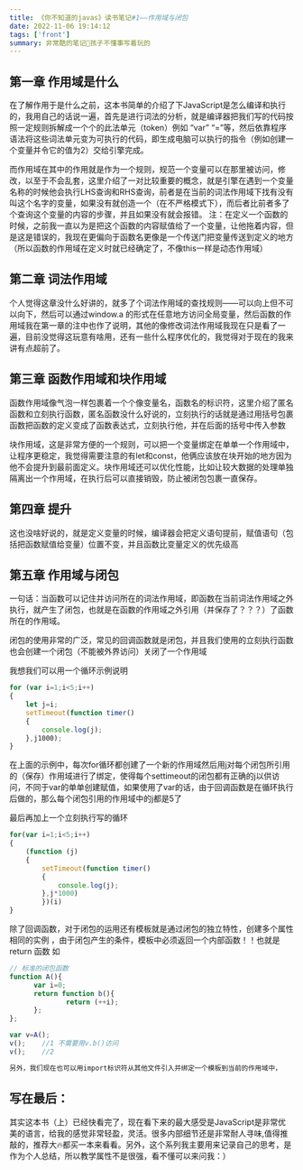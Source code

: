 ```yaml
---
title: 《你不知道的javas》读书笔记#1——作用域与闭包
date: 2022-11-06 19:14:12
tags: ['front']
summary: 非常酷的笔记📓孩子不懂事写着玩的
---
```


## 第一章 作用域是什么
在了解作用于是什么之前，这本书简单的介绍了下JavaScript是怎么编译和执行的，我用自己的话说一遍，首先是进行词法的分析，就是编译器把我们写的代码按照一定规则拆解成一个个的此法单元（token）例如 “var” “=”等，然后依靠程序语法将这些词法单元变为可执行的代码，即生成电脑可以执行的指令（例如创建一个变量并令它的值为2）交给引擎完成。

而作用域在其中的作用就是作为一个规则，规范一个变量可以在那里被访问，修改，以至于不会乱套，这里介绍了一对比较重要的概念，就是引擎在遇到一个变量名称的时候他会执行LHS查询和RHS查询，前者是在当前的词法作用域下找有没有叫这个名字的变量，如果没有就创造一个（在不严格模式下），而后者比前者多了个查询这个变量的内容的步骤，并且如果没有就会报错。
注：在定义一个函数的时候，之前我一直以为是把这个函数的内容赋值给了一个变量，让他拖着内容，但是这是错误的，我现在更偏向于函数名更像是一个传送门把变量传送到定义的地方（所以函数的作用域在定义时就已经确定了，不像this一样是动态作用域）

## 第二章 词法作用域
个人觉得这章没什么好讲的，就多了个词法作用域的查找规则——可以向上但不可以向下，然后可以通过window.a 的形式在任意地方访问全局变量，然后函数的作用域我在第一章的注中也作了说明，其他的像修改词法作用域我现在只是看了一遍，目前没觉得这玩意有啥用，还有一些什么程序优化的，我觉得对于现在的我来讲有点超前了。

## 第三章 函数作用域和块作用域
函数作用域像气泡一样包裹着一个个像变量名，函数名的标识符，这里介绍了匿名函数和立刻执行函数，匿名函数没什么好说的，立刻执行的话就是通过用括号包裹函数把函数的定义变成了函数表达式，立刻执行他，并在后面的括号中传入参数

块作用域，这是非常方便的一个规则，可以把一个变量绑定在单单一个作用域中，让程序更稳定，我觉得需要注意的有let和const，他俩应该放在块开始的地方因为他不会提升到最前面定义。块作用域还可以优化性能，比如让较大数据的处理单独隔离出一个作用域，在执行后可以直接销毁，防止被闭包包裹一直保存。

## 第四章 提升
这也没啥好说的，就是定义变量的时候，编译器会把定义语句提前，赋值语句（包括把函数赋值给变量）位置不变，并且函数比变量定义的优先级高

## 第五章 作用域与闭包
一句话：当函数可以记住并访问所在的词法作用域，即函数在当前词法作用域之外执行，就产生了闭包，也就是在函数的作用域之外引用（并保存了？？？）了函数所在的作用域。

闭包的使用非常的广泛，常见的回调函数就是闭包，并且我们使用的立刻执行函数也会创建一个闭包（不能被外界访问）关闭了一个作用域

我想我们可以用一个循环示例说明

``````````````javascript
for (var i=1;i<5;i++)  
{  
    let j=i;  
    setTimeout(function timer()  
    {  
        console.log(j);  
    },j1000);  
}
``````````````

在上面的示例中，每次for循环都创建了一个新的作用域然后用j对每个闭包所引用的（保存）作用域进行了绑定，使得每个settimeout的闭包都有正确的j以供访问，不同于var的单单创建赋值，如果使用了var的话，由于回调函数是在循环执行后做的，那么每个闭包引用的作用域中的j都是5了

最后再加上一个立刻执行写的循环

````javascript
for(var i=1;i<5;i++)  
{  
    (function (j)  
    {  
        setTimeout(function timer()  
        {  
            console.log(j);  
        },j*1000)  
        })(i)  
}
````



除了回调函数，对于闭包的运用还有模板就是通过闭包的独立特性，创建多个属性相同的实例
，由于闭包产生的条件，模板中必须返回一个内部函数！！也就是return 函数 如
```javascript
// 标准的闭包函数
function A(){
      var i=0;
      return function b(){
              return (++i);
      };
};

var v=A();
v();    //1 不需要用v.b()访问
v();    //2

另外，我们现在也可以用import标识符从其他文件引入并绑定一个模板到当前的作用域中，
```

## 写在最后：

其实这本书（上）已经快看完了，现在看下来的最大感受是JavaScript是非常优美的语言，给我的感觉非常轻盈，灵活。很多内部细节还是非常耐人寻味,值得推敲的，推荐大🔥都买一本来看看。另外，这个系列我主要用来记录自己的思考，是作为个人总结，所以教学属性不是很强，看不懂可以来问我：）
